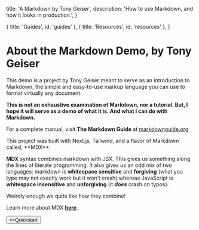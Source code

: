 
  title: 'A Markdown by Tony Geiser',
  description:
    'How to use Markdown, and how it looks in production.',
}

  { title: 'Guides', id: 'guides' },
  { title: 'Resources', id: 'resources' },
]

<HeroPattern />

# About the Markdown Demo, by Tony Geiser

This demo is a project by Tony Geiser meant to serve as an introduction to Markdown, the simple and easy-to-use markup language you can use to format virtually any document. 

**This is not an exhaustive examination of Markdown, nor a tutorial. But, I hope it will serve as a demo of what it is. And what I can do with Markdown.**

For a complete manual, visit **The Markdown Guide** at [markdownguide.org](https://markdownguide.org)  

<Note>
  This project was built with Next.js, Tailwind, and a flavor of Markdown called, **MDX**.

  **MDX** syntax combines markdown with JSX. This gives us something along the lines of literate programming. It also gives us an odd mix of two languages: markdown is **whitespace sensitive** and **forgiving** (what you type may not exactly work but it won’t crash) whereas JavaScript is **whitespace insensitive** and **unforgiving** (it ***does*** crash on typos).

  Weirdly enough we quite like how they combine!

  Learn more about MDX [**here**](https://mdxjs.com).
</Note>

<div className="not-prose mb-16 mt-6 flex gap-3">
  <Button href="/quickstart" arrow="right">
    <>Quickstart</>
  </Button>
</div>

<Guides />

<Resources />
